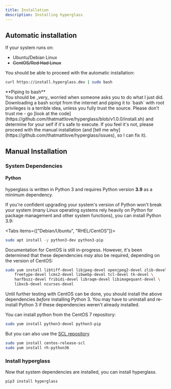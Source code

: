 ```yaml
---
title: Installation
description: Installing hyperglass
---
```



## Automatic installation

If your system runs on:

- Ubuntu/Debian Linux
- ~~CentOS/Red Had Linux~~

You should be able to proceed with the automatic installation:

```bash
curl https://install.hyperglass.dev | sudo bash
```

<Callout type="warning">
  **Piping to bash**
  <br /> You should be _very_ worried when someone asks you to do what I just did. Downloading a bash
  script from the internet and piping it to `bash` with root privileges is a terrible idea, unless you
  fully trust the source. Please don't trust me - go [look at the code](https://github.com/thatmattlove/hyperglass/blob/v1.0.0/install.sh)
  and determine for your self if it's safe to execute. If you feel it's not, please proceed with the
  manual installation (and [tell me why](https://github.com/thatmattlove/hyperglass/issues), so I can
  fix it).
</Callout>

## Manual Installation

### System Dependencies

#### Python

hyperglass is written in Python 3 and requires Python version **3.9** as a minimum dependency.

If you're confident upgrading your system's version of Python won't break your system (many Linux operating systems rely heavily on Python for package management and other system functions), you can install Python 3.9:

<Tabs items={["Debian/Ubuntu", "RHEL/CentOS"]}>

<Tab>

```bash
sudo apt install -y python3-dev python3-pip
```

</Tab>

<Tab>

Documentation for CentOS is still in-progress. However, it's been determined that these dependencies _may_ also be required, depending on the version of CentOS:

```bash
sudo yum install libtiff-devel libjpeg-devel openjpeg2-devel zlib-devel \
    freetype-devel lcms2-devel libwebp-devel tcl-devel tk-devel \
    harfbuzz-devel fribidi-devel libraqm-devel libimagequant-devel \
    libxcb-devel ncurses-devel
```

Until further testing with CentOS can be done, you should install the above dependencies _before_ installing Python 3. You may have to uninstall and re-install Python 3 if these dependencies weren't already installed.

You can install python from the CentOS 7 repository:

```bash
sudo yum install python3-devel python3-pip
```

But you can also use the [SCL repository](https://www.softwarecollections.org/en/scls/rhscl/rh-python36/)

```bash
sudo yum install centos-release-scl
sudo yum install rh-python36
```

</Tab>

</Tabs>

### Install hyperglass

Now that system dependencies are installed, you can install hyperglass.

```bash
pip3 install hyperglass
```
